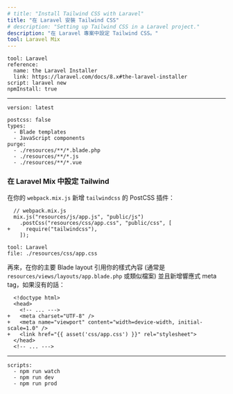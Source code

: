```yaml
---
# title: "Install Tailwind CSS with Laravel"
title: "在 Laravel 安裝 Tailwind CSS"
# description: "Setting up Tailwind CSS in a Laravel project."
description: "在 Laravel 專案中設定 Tailwind CSS。"
tool: Laravel Mix
---
```


```preval installation
tool: Laravel
reference:
  name: the Laravel Installer
  link: https://laravel.com/docs/8.x#the-laravel-installer
script: laravel new
npmInstall: true
```

---

```preval setup
version: latest
```

```preval configuration
postcss: false
types:
  - Blade templates
  - JavaScript components
purge:
  - ./resources/**/*.blade.php
  - ./resources/**/*.js
  - ./resources/**/*.vue
```

<!-- ### Configure Tailwind with Laravel Mix -->
### 在 Laravel Mix 中設定 Tailwind

<!-- In your `webpack.mix.js`, add `tailwindcss` as a PostCSS plugin: -->
在你的 `webpack.mix.js` 新增 `tailwindcss` 的 PostCSS 插件：

```diff-js
  // webpack.mix.js
  mix.js("resources/js/app.js", "public/js")
    .postCss("resources/css/app.css", "public/css", [
+     require("tailwindcss"),
    ]);
```

```preval include
tool: Laravel
file: ./resources/css/app.css
```

<!-- Next, import your stylesheet in your main Blade layout (commonly `resources/views/layouts/app.blade.php` or similar) and add the responsive viewport meta tag if it's not already present: -->
再來，在你的主要 Blade layout 引用你的樣式內容 (通常是 `resources/views/layouts/app.blade.php` 或類似檔案) 並且新增響應式 meta tag，如果沒有的話：

```diff-html
  <!doctype html>
  <head>
    <!-- ... --->
+   <meta charset="UTF-8" />
+   <meta name="viewport" content="width=device-width, initial-scale=1.0" />
+   <link href="{{ asset('css/app.css') }}" rel="stylesheet">
  </head>
  <!-- ... --->
```

---

```preval finish
scripts:
  - npm run watch
  - npm run dev
  - npm run prod
```

